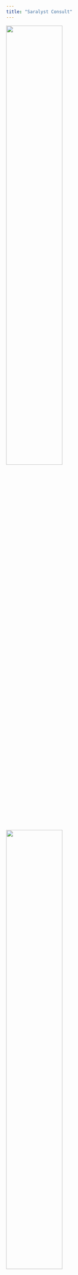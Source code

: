 ```yaml
---
title: "Saralyst Consult"
---
```


::: {layout-ncol=2}
![](images/calculations.jpg){width="55%"}

![](images/Conclusion_generator.png){width="55%"}
:::


Saralyst Consult tilbyder statistisk rådgivning, analyser og udvikling af analyse apps (Shiny apps). Vi har mange års erfaring indenfor det sundhedsvidenskabelige område.


